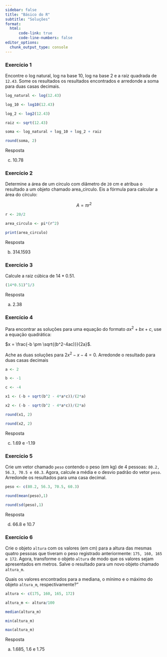 ```yaml
---
sidebar: false
title: "Básico do R"
subtitle: "Soluções"
format: 
  html:
      code-link: true
      code-line-numbers: false
editor_options: 
  chunk_output_type: console
---
```


### Exercício 1

Encontre o log natural, log na base 10, log na base 2 e a raiz quadrada de `12.43`. Some os resultados os resultados encontrados e arredonde a soma para duas casas decimais.

```r
log_natural <- log(12.43)

log_10 <- log10(12.43)

log_2 <- log2(12.43)

raiz <- sqrt(12.43)

soma <- log_natural + log_10 + log_2 + raiz

round(soma, 2)

```

Resposta

c)  10.78

### Exercício 2

Determine a área de um círculo com diâmetro de `20` cm e atribua o resultado a um objeto chamado area_circulo. Eis a fórmula para calcular a área do círculo:

$$ A = \pi r^2 $$

```r
r <- 20/2

area_circulo <- pi*(r^2)

print(area_circulo)
```

Resposta

b)  314.1593

### Exercício 3

Calcule a raiz cúbica de $14*0.51$.

```r
(14*0.51)^1/3
```

Resposta

a)  2.38

### Exercício 4

Para encontrar as soluções para uma equação do formato $ax^{2} + bx + c$, use a equação quadrática:

$x = \frac{-b \pm \sqrt{(b^2-4ac)}}{2a}$.

Ache as duas soluções para $2x^2-x-4=0$. Arredonde o resultado para duas casas decimais

```r
a <- 2

b <- -1

c <- -4

x1 <- (-b + sqrt(b^2 - 4*a*c))/(2*a)

x2 <- (-b - sqrt(b^2 - 4*a*c))/(2*a)

round(x1, 2)

round(x2, 2)
```

Resposta

c)  1.69 e -1.19

### Exercício 5

Crie um vetor chamado `peso` contendo o peso (em kg) de 4 pessoas: `80.2, 56.3, 70.5 e 60.3`. Agora, calcule a média e o desvio padrão do vetor `peso`. Arredonde os resultados para uma casa decimal.

```r
peso <- c(80.2, 56.3, 70.5, 60.3)

round(mean(peso),1)

round(sd(peso),1) 

```

Resposta

d)  66.8 e 10.7

### Exercício 6

Crie o objeto `altura` com os valores (em cm) para a altura das mesmas quatro pessoas que tiveram o peso registrado anteriormente: `175, 160, 165 e 172`. Agora, transforme o objeto `altura` de modo que os valores sejam apresentados em metros. Salve o resultado para um novo objeto chamado `altura_m`.

Quais os valores encontrados para a mediana, o mínimo e o máximo do objeto `altura_m`, respectivamente?"

```r
altura <- c(175, 160, 165, 172)

altura_m <- altura/100

median(altura_m)

min(altura_m)

max(altura_m)

```

Resposta

a)  1.685, 1.6 e 1.75






